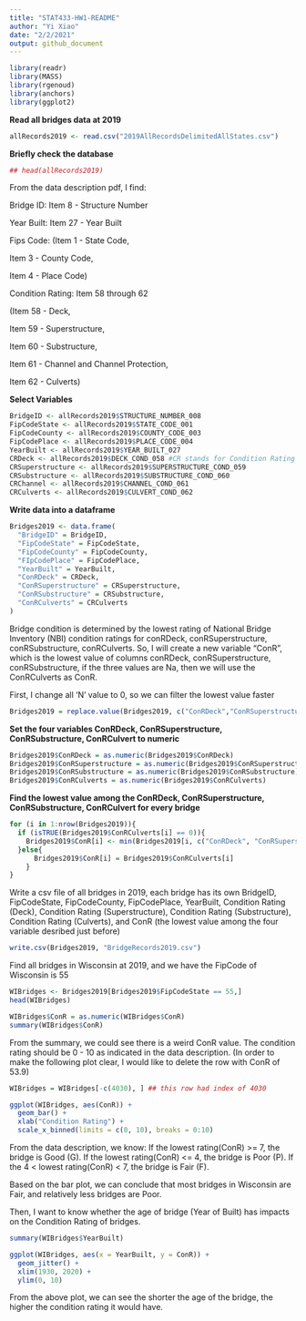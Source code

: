 ```yaml
---
title: "STAT433-HW1-README"
author: "Yi Xiao"
date: "2/2/2021"
output: github_document
---
```

```r
library(readr)
library(MASS)
library(rgenoud)
library(anchors)
library(ggplot2)

```

**Read all bridges data at 2019**
```r
allRecords2019 <- read.csv("2019AllRecordsDelimitedAllStates.csv") 
```

**Briefly check the database**
```r
## head(allRecords2019)
```

From the data description pdf, I find:

Bridge ID: Item 8 - Structure Number

Year Built: Item 27 - Year Built

Fips Code: 
(Item 1 - State Code,

 Item 3 - County Code,
 
 Item 4 - Place Code)

Condition Rating: Item 58 through 62 

(Item 58 - Deck,

 Item 59 - Superstructure,
 
 Item 60 - Substructure,
 
 Item 61 - Channel and Channel Protection,
 
 Item 62 - Culverts)
 
 
 

**Select Variables**
```r
BridgeID <- allRecords2019$STRUCTURE_NUMBER_008
FipCodeState <- allRecords2019$STATE_CODE_001
FipCodeCounty <- allRecords2019$COUNTY_CODE_003
FipCodePlace <- allRecords2019$PLACE_CODE_004
YearBuilt <- allRecords2019$YEAR_BUILT_027
CRDeck <- allRecords2019$DECK_COND_058 #CR stands for Condition Rating
CRSuperstructure <- allRecords2019$SUPERSTRUCTURE_COND_059
CRSubstructure <- allRecords2019$SUBSTRUCTURE_COND_060
CRChannel <- allRecords2019$CHANNEL_COND_061
CRCulverts <- allRecords2019$CULVERT_COND_062
```
 

**Write data into a dataframe** 
```r
Bridges2019 <- data.frame(
  "BridgeID" = BridgeID,
  "FipCodeState" = FipCodeState,
  "FipCodeCounty" = FipCodeCounty,
  "FIpCodePlace" = FipCodePlace,
  "YearBuilt" = YearBuilt,
  "ConRDeck" = CRDeck,
  "ConRSuperstructure" = CRSuperstructure,
  "ConRSubstructure" = CRSubstructure,
  "ConRCulverts" = CRCulverts
)
```


Bridge condition is determined by the lowest rating of National Bridge Inventory (NBI) condition ratings for conRDeck, conRSuperstructure, conRSubstructure, conRCulverts.
So, I will create a new variable "ConR", which is the lowest value of columns conRDeck, conRSuperstructure, conRSubstructure, if the three values are Na, then we will use the ConRCulverts as ConR.

First, I change all 'N' value to 0, so we can filter the lowest value faster
```r
Bridges2019 = replace.value(Bridges2019, c("ConRDeck","ConRSuperstructure","ConRSubstructure","ConRCulverts"), from = 'N', to = as.integer(0), verbose = FALSE)
```


**Set the four variables ConRDeck, ConRSuperstructure, ConRSubstructure, ConRCulvert to numeric**
```r
Bridges2019$ConRDeck = as.numeric(Bridges2019$ConRDeck)
Bridges2019$ConRSuperstructure = as.numeric(Bridges2019$ConRSuperstructure)
Bridges2019$ConRSubstructure = as.numeric(Bridges2019$ConRSubstructure)
Bridges2019$ConRCulverts = as.numeric(Bridges2019$ConRCulverts)
```

**Find the lowest value among the ConRDeck, ConRSuperstructure, ConRSubstructure, ConRCulvert for every bridge**
```r
for (i in 1:nrow(Bridges2019)){
  if (isTRUE(Bridges2019$ConRCulverts[i] == 0)){
    Bridges2019$ConR[i] <- min(Bridges2019[i, c("ConRDeck", "ConRSuperstructure", "ConRSubstructure")])
  }else{
      Bridges2019$ConR[i] = Bridges2019$ConRCulverts[i]
    }
}
```


Write a csv file of all bridges in 2019, each bridge has its own BridgeID, FipCodeState, FipCodeCounty, FipCodePlace, YearBuilt, Condition Rating (Deck), Condition Rating (Superstructure), Condition Rating (Substructure), Condition Rating (Culverts), and ConR (the lowest value among the four variable desribed just before)
```r
write.csv(Bridges2019, "BridgeRecords2019.csv")
```


Find all bridges in Wisconsin at 2019, and we have the FipCode of Wisconsin is 55
```r
WIBridges <- Bridges2019[Bridges2019$FipCodeState == 55,]
head(WIBridges)
```
```r
WIBridges$ConR = as.numeric(WIBridges$ConR)
summary(WIBridges$ConR)
```
From the summary, we could see there is a weird ConR value. The condition rating should be 0 - 10 as indicated in the data description.
(In order to make the following plot clear, I would like to delete the row with ConR of 53.9)
```r
WIBridges = WIBridges[-c(4030), ] ## this row had index of 4030
```


```r
ggplot(WIBridges, aes(ConR)) +
  geom_bar() +
  xlab("Condition Rating") +
  scale_x_binned(limits = c(0, 10), breaks = 0:10)
```

From the data description, we know:
If the lowest rating(ConR) >= 7, the bridge is Good (G).
If the lowest rating(ConR) <= 4, the bridge is Poor (P).
If the 4 < lowest rating(ConR) < 7, the bridge is Fair (F).

Based on the bar plot, we can conclude that most bridges in Wisconsin are Fair, and relatively less bridges are Poor.


Then, I want to know whether the age of bridge (Year of Built) has impacts on the Condition Rating of bridges.
```r
summary(WIBridges$YearBuilt)
```

```r
ggplot(WIBridges, aes(x = YearBuilt, y = ConR)) +
  geom_jitter() +
  xlim(1930, 2020) +
  ylim(0, 10)
```

From the above plot, we can see the shorter the age of the bridge, the higher the condition rating it would have.
